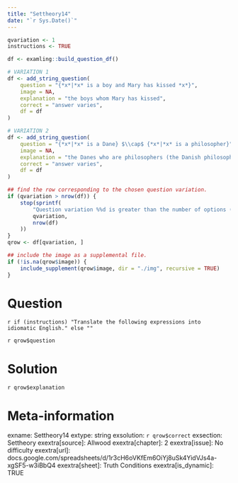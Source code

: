 ```yaml
---
title: "Settheory14"
date: "`r Sys.Date()`"
---
```


```r
qvariation <- 1
instructions <- TRUE
```

```r
df <- examling::build_question_df()

# VARIATION 1
df <- add_string_question(
    question = "{*x*|*x* is a boy and Mary has kissed *x*}",
    image = NA,
    explanation = "the boys whom Mary has kissed",
    correct = "answer varies",
    df = df
)

# VARIATION 2
df <- add_string_question(
    question = "{*x*|*x* is a Dane} $\\cap$ {*x*|*x* is a philosopher}",
    image = NA,
    explanation = "the Danes who are philosophers (the Danish philosophers)",
    correct = "answer varies",
    df = df
)

## find the row corresponding to the chosen question variation.
if (qvariation > nrow(df)) {
    stop(sprintf(
        "Question variation %%d is greater than the number of options (%%d).",
        qvariation,
        nrow(df)
    ))
}
qrow <- df[qvariation, ]

## include the image as a supplemental file.
if (!is.na(qrow$image)) {
    include_supplement(qrow$image, dir = "./img", recursive = TRUE)
}
```

Question
========
`r if (instructions) "Translate the following expressions into idiomatic English." else ""`

`r qrow$question`


Solution
========
`r qrow$explanation`


Meta-information
================
exname: Settheory14
extype: string
exsolution: `r qrow$correct`
exsection: Settheory
exextra[source]: Allwood
exextra[chapter]: 2
exextra[issue]: No difficulty
exextra[url]: docs.google.com/spreadsheets/d/1r3cH6oVKfEm6OiYj8uSk4YidVJs4a-xgSF5-w3iBbQ4
exextra[sheet]: Truth Conditions
exextra[is_dynamic]: TRUE

